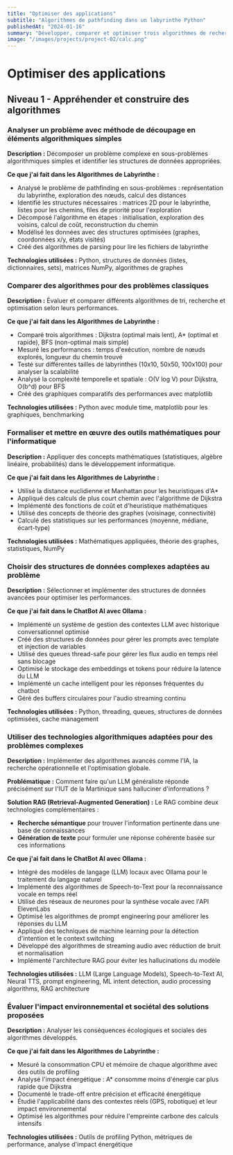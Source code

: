 ```yaml
---
title: "Optimiser des applications"
subtitle: "Algorithmes de pathfinding dans un labyrinthe Python"
publishedAt: "2024-01-16"
summary: "Développer, comparer et optimiser trois algorithmes de recherche de chemin : Dijkstra, A* et BFS"
image: "/images/projects/project-02/calc.png"
---
```


# Optimiser des applications

## Niveau 1 - Appréhender et construire des algorithmes

### Analyser un problème avec méthode de découpage en éléments algorithmiques simples

**Description :** Décomposer un problème complexe en sous-problèmes algorithmiques simples et identifier les structures de données appropriées.

**Ce que j'ai fait dans les Algorithmes de Labyrinthe :**
- Analysé le problème de pathfinding en sous-problèmes : représentation du labyrinthe, exploration des nœuds, calcul des distances
- Identifié les structures nécessaires : matrices 2D pour le labyrinthe, listes pour les chemins, files de priorité pour l'exploration
- Décomposé l'algorithme en étapes : initialisation, exploration des voisins, calcul de coût, reconstruction du chemin
- Modélisé les données avec des structures optimisées (graphes, coordonnées x/y, états visités)
- Créé des algorithmes de parsing pour lire les fichiers de labyrinthe

**Technologies utilisées :** Python, structures de données (listes, dictionnaires, sets), matrices NumPy, algorithmes de graphes

### Comparer des algorithmes pour des problèmes classiques

**Description :** Évaluer et comparer différents algorithmes de tri, recherche et optimisation selon leurs performances.

**Ce que j'ai fait dans les Algorithmes de Labyrinthe :**
- Comparé trois algorithmes : Dijkstra (optimal mais lent), A* (optimal et rapide), BFS (non-optimal mais simple)
- Mesuré les performances : temps d'exécution, nombre de nœuds explorés, longueur du chemin trouvé
- Testé sur différentes tailles de labyrinthes (10x10, 50x50, 100x100) pour analyser la scalabilité
- Analysé la complexité temporelle et spatiale : O(V log V) pour Dijkstra, O(b^d) pour BFS
- Créé des graphiques comparatifs des performances avec matplotlib

**Technologies utilisées :** Python avec module time, matplotlib pour les graphiques, benchmarking

### Formaliser et mettre en œuvre des outils mathématiques pour l'informatique

**Description :** Appliquer des concepts mathématiques (statistiques, algèbre linéaire, probabilités) dans le développement informatique.

**Ce que j'ai fait dans les Algorithmes de Labyrinthe :**
- Utilisé la distance euclidienne et Manhattan pour les heuristiques d'A*
- Appliqué des calculs de plus court chemin avec l'algorithme de Dijkstra
- Implémenté des fonctions de coût et d'heuristique mathématiques
- Utilisé des concepts de théorie des graphes (voisinage, connectivité)
- Calculé des statistiques sur les performances (moyenne, médiane, écart-type)

**Technologies utilisées :** Mathématiques appliquées, théorie des graphes, statistiques, NumPy

### Choisir des structures de données complexes adaptées au problème

**Description :** Sélectionner et implémenter des structures de données avancées pour optimiser les performances.

**Ce que j'ai fait dans le ChatBot AI avec Ollama :**
- Implémenté un système de gestion des contextes LLM avec historique conversationnel optimisé
- Créé des structures de données pour gérer les prompts avec template et injection de variables
- Utilisé des queues thread-safe pour gérer les flux audio en temps réel sans blocage
- Optimisé le stockage des embeddings et tokens pour réduire la latence du LLM
- Implémenté un cache intelligent pour les réponses fréquentes du chatbot
- Géré des buffers circulaires pour l'audio streaming continu

**Technologies utilisées :** Python, threading, queues, structures de données optimisées, cache management

### Utiliser des technologies algorithmiques adaptées pour des problèmes complexes

**Description :** Implémenter des algorithmes avancés comme l'IA, la recherche opérationnelle et l'optimisation globale.

**Problématique :** Comment faire qu'un LLM généraliste réponde précisément sur l'IUT de la Martinique sans halluciner d'informations ?

**Solution RAG (Retrieval-Augmented Generation) :**
Le RAG combine deux technologies complémentaires :
- **Recherche sémantique** pour trouver l'information pertinente dans une base de connaissances
- **Génération de texte** pour formuler une réponse cohérente basée sur ces informations

**Ce que j'ai fait dans le ChatBot AI avec Ollama :**
- Intégré des modèles de langage (LLM) locaux avec Ollama pour le traitement du langage naturel
- Implémenté des algorithmes de Speech-to-Text pour la reconnaissance vocale en temps réel
- Utilisé des réseaux de neurones pour la synthèse vocale avec l'API ElevenLabs
- Optimisé les algorithmes de prompt engineering pour améliorer les réponses du LLM
- Appliqué des techniques de machine learning pour la détection d'intention et le context switching
- Développé des algorithmes de streaming audio avec réduction de bruit et normalisation
- Implémenté l'architecture RAG pour éviter les hallucinations du modèle

**Technologies utilisées :** LLM (Large Language Models), Speech-to-Text AI, Neural TTS, prompt engineering, ML intent detection, audio processing algorithms, RAG architecture

### Évaluer l'impact environnemental et sociétal des solutions proposées

**Description :** Analyser les conséquences écologiques et sociales des algorithmes développés.

**Ce que j'ai fait dans les Algorithmes de Labyrinthe :**
- Mesuré la consommation CPU et mémoire de chaque algorithme avec des outils de profiling
- Analysé l'impact énergétique : A* consomme moins d'énergie car plus rapide que Dijkstra
- Documenté le trade-off entre précision et efficacité énergétique
- Étudié l'applicabilité dans des contextes réels (GPS, robotique) et leur impact environnemental
- Optimisé les algorithmes pour réduire l'empreinte carbone des calculs intensifs

**Technologies utilisées :** Outils de profiling Python, métriques de performance, analyse d'impact énergétique  